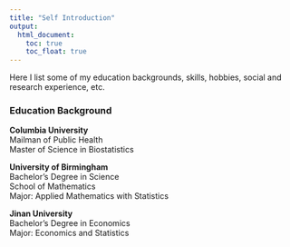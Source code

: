```yaml
---
title: "Self Introduction"
output: 
  html_document:
    toc: true
    toc_float: true
---
```

Here I list some of my education backgrounds, skills, hobbies, social and research experience, etc.

### Education Background

**Columbia University** <br>
Mailman of Public Health <br>
Master of Science in Biostatistics

**University of Birmingham** <br>
Bachelor’s Degree in Science <br>
School of Mathematics <br>
Major: Applied Mathematics with Statistics 

**Jinan University** <br>
Bachelor’s Degree in Economics <br>
Major: Economics and Statistics 









